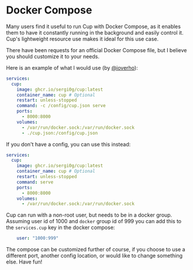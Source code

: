 # Docker Compose

Many users find it useful to run Cup with Docker Compose, as it enables them to have it constantly running in the background and easily control it. Cup's lightweight resource use makes it ideal for this use case.

There have been requests for an official Docker Compose file, but I believe you should customize it to your needs.

Here is an example of what I would use (by [@ioverho](https://github.com/ioverho)):

```yaml
services:
  cup:
    image: ghcr.io/sergi0g/cup:latest
    container_name: cup # Optional
    restart: unless-stopped
    command: -c /config/cup.json serve
    ports:
      - 8000:8000
    volumes:
      - /var/run/docker.sock:/var/run/docker.sock
      - ./cup.json:/config/cup.json
```

If you don't have a config, you can use this instead:

```yaml
services:
  cup:
    image: ghcr.io/sergi0g/cup:latest
    container_name: cup # Optional
    restart: unless-stopped
    command: serve
    ports:
      - 8000:8000
    volumes:
      - /var/run/docker.sock:/var/run/docker.sock
```

Cup can run with a non-root user, but needs to be in a docker group. Assuming user id of 1000 and `docker` group id of 999 you can add this to the `services.cup` key in the docker compose:
```yaml
    user: "1000:999"
```

The compose can be customized further of course, if you choose to use a different port, another config location, or would like to change something else. Have fun!